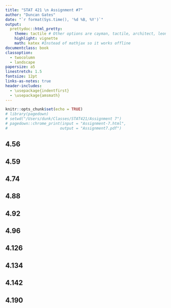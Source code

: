 ```yaml
---
title: "STAT 421 \n Assignment #7"
author: "Duncan Gates"
date: "`r format(Sys.time(), '%d %B, %Y')`"
output: 
  prettydoc::html_pretty:
    theme: tactile # Other options are cayman, tactile, architect, leonids, hpstr
    highlight: vignette
    math: katex #Instead of mathjax so it works offline
documentclass: book
classoption:
  - twocolumn
  - landscape
papersize: a5
linestretch: 1.5
fontsize: 12pt
links-as-notes: true
header-includes:
  - \usepackage{indentfirst}
  - \usepackage{amsmath}
---
```


```r
knitr::opts_chunk$set(echo = TRUE)
# library(pagedown)
# setwd("/Users/dunk/Classes/STAT421/Assignment 7")
# pagedown::chrome_print(input = "Assignment-7.html",
#                       output = "Assignment7.pdf")
```


## 4.56



## 4.59




## 4.74



## 4.88



## 4.92



## 4.96



## 4.126



## 4.134



## 4.142




## 4.190































